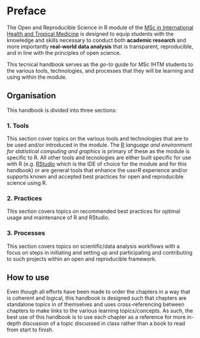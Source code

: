 # Preface {.unnumbered}

The Open and Reproducible Science in R module of the [MSc in International Health and Tropical Medicine](https://www.tropicalmedicine.ox.ac.uk/study-with-us/msc-ihtm) is designed to equip students with the knowledge and skills necessary to conduct both **academic research** and more importantly **real-world data analysis** that is transparent, reproducible, and in line with the principles of open science.

This tecnical handbook serves as the *go-to* guide for MSc IHTM students to the various tools, technologies, and processes that they will be learning and using within the module.

## Organisation

This handbook is divided into three sections:

### 1. Tools

This section cover topics on the various tools and technologies that are to be used and/or introduced in the module. The [R](https://r-project.org) *language and environment for statistical computing and graphics* is primary of these as the module is specific to R. All other tools and tecnologies are either built specific for use with R (e.g. [RStudio](https://posit.co/products/open-source/rstudio/) which is the IDE of choice for the module and for this handbook) or are general tools that enhance the *userR* experience and/or supports known and accepted best practices for open and reproducible science using R.

### 2. Practices

This section covers topics on recommended best practices for optimal usage and maintenance of R and RStudio.

### 3. Processes

This section covers topics on scientific/data analysis workflows with a focus on steps in initiating and setting up and participating and contributing to such projects within an open and reproducible framework.

## How to use

Even though all efforts have been made to order the chapters in a way that is coherent and logical, this handbook is designed such that chapters are standalone topics in of themselves and uses cross-referencing between chapters to make links to the various learning topics/concepts. As such, the best use of this handbook is to use each chapter as a reference for more in-depth discussion of a topic discussed in class rather than a book to read from start to finish.